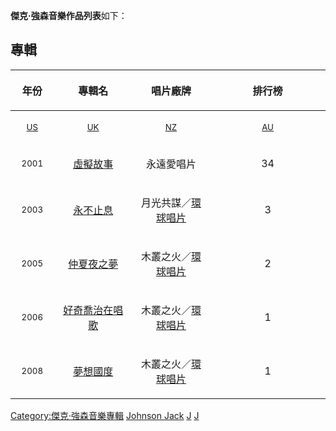 {{noteTA
|T=zh-hans:杰克·约翰森音乐作品列表; zh-hant:傑克·強森音樂作品列表;
|1=zh-hans:杰克·约翰森; zh-hant:傑克·強森;
}}
'''傑克·強森音樂作品列表'''如下：

== 專輯 ==
{| class="wikitable"
! align="center"width="90" rowspan="2"| 年份
! align="center"width="280" rowspan="2"| 專輯名
! align="center"width="280" rowspan="2"| 唱片廠牌
! align="center"width="450" colspan="10"| 排行榜
|-
!width="30"|<small>[[告示牌|US]]</small>
!width="30"|<small>[[UK_Albums_Chart|UK]]</small>
!width="30"|<small>[[Recording_Industry_Association_of_New_Zealand|NZ]]</small>
!width="30"|<small>[[ARIA_Charts|AU]]</small>
!width="30"|<small>[[Canadian_Albums_Chart|CA]]</small>
!width="30"|<small>[[MegaCharts#Mega_Album_Top_100|NL]]</small>
!width="30"|<small>[[Media_Control_Charts|DE]]</small>
!width="30"|<small>[[Ö3_Austria_Top_40|AT]]</small>
!width="30"|<small>[[Media_Control_Gfk_International|CH]]</small>
!width="30"|<small>[[Syndicat_national_de_l'édition_phonographique|FR]]</small>
|-
|align="center"| <small>2001</small>
| <center>[[虛擬故事|虛擬故事]]</center>
| <center>永遠愛唱片</center>
|align="center"| 34
|align="center"| 36
|align="center"| 1
|align="center"| 13
|align="center"| -
|align="center"| -
|align="center"| -
|align="center"| -
|align="center"| -
|align="center"| -
|-
|align="center"| <small>2003</small>
| <center>[[永不止息|永不止息]]</center>
| <center>月光共謀／[[環球唱片|環球唱片]] </center>
|align="center"| 3
|align="center"| 30
|align="center"| 1
|align="center"| 2
|align="center"| -
|align="center"| -
|align="center"| 88
|align="center"| 50
|align="center"| 62
|align="center"| 94
|-
|align="center"| <small>2005</small>
| <center>[[仲夏夜之夢_(傑克·強森)|仲夏夜之夢]]</center>
| <center>木叢之火／[[環球唱片|環球唱片]]</center>
|align="center"| 2
|align="center"| 1
|align="center"| 1
|align="center"| 1
|align="center"| 3
|align="center"| 7
|align="center"| 7
|align="center"| 13
|align="center"| 8
|align="center"| 46
|-
|align="center"| <small>2006</small>
| <center>[[好奇喬治在唱歌|好奇喬治在唱歌]]</center>
| <center>木叢之火／[[環球唱片|環球唱片]]</center>
|align="center"| 1
|align="center"| 39
|align="center"| 1
|align="center"| 1
|align="center"| 1
|align="center"| 9
|align="center"| 3
|align="center"| 2
|align="center"| 8
|align="center"| 42
|-
|align="center"| <small>2008</small>
| <center>[[夢想國度|夢想國度]]</center>
| <center>木叢之火／[[環球唱片|環球唱片]]</center>
|align="center"| 1
|align="center"| 1
|align="center"| 1
|align="center"| 1
|align="center"| 1
|align="center"| 4
|align="center"| 2
|align="center"| 3
|align="center"| 2
|align="center"| 6
|}

[[Category:傑克·強森音樂專輯|Category:傑克·強森音樂專輯]]
[[Category:美國音樂作品列表|Johnson Jack]]
[[Category:搖滾音樂作品列表|J]]
[[Category:民謠音樂作品列表|J]]